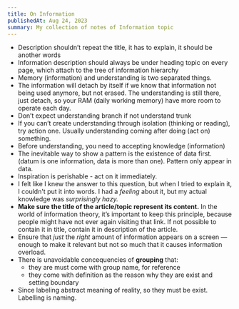 ```yaml
---
title: On Information
publishedAt: Aug 24, 2023
summary: My collection of notes of Information topic
---
```


- Description shouldn’t repeat the title, it has to explain, it should be another words
- Information description should always be under heading topic on every page, which attach to the tree of information hierarchy
- Memory (information) and understanding is two separated things.
- The information will detach by itself if we know that information not being used anymore, but not erased. The understanding is still there, just detach, so your RAM (daily working memory) have more room to operate each day.
- Don’t expect understanding branch if not understand trunk
- If you can’t create understanding through isolation (thinking or reading), try action one. Usually understanding coming after doing (act on) something.
- Before understanding, you need to accepting knowledge (information)
- The inevitable way to show a pattern is the existence of data first. (datum is one information, data is more than one). Pattern only appear in data.
- Inspiration is perishable - act on it immediately.
- I felt like I knew the answer to this question, but when I tried to explain it, I couldn't put it into words. I had a *feeling* about it, but my actual knowledge was _surprisingly hazy._
- **Make sure the title of the article/topic represent its content.** In the world of information theory, it’s important to keep this principle, because people might have not ever again visiting that link. If not possible to contain it in title, contain it in description of the article.
- Ensure that *just* the *right* amount of information appears on a screen — enough to make it relevant but not so much that it causes information overload.
- There is unavoidable concequencies of **grouping** that:
  - they are must come with group name, for reference
  - they come with definition as the reason why they are exist and setting boundary
- Since labeling abstract meaning of reality, so they must be exist. Labelling is naming.
